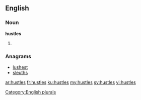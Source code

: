 ==English==

===Noun===
'''hustles'''

# {{plural of|[[hustle]]}}

===Anagrams===
* [[lushest#English|lushest]]
* [[sleuths#English|sleuths]]

[[Category:English plurals]]

[[ar:hustles]]
[[fr:hustles]]
[[ku:hustles]]
[[my:hustles]]
[[sv:hustles]]
[[vi:hustles]]